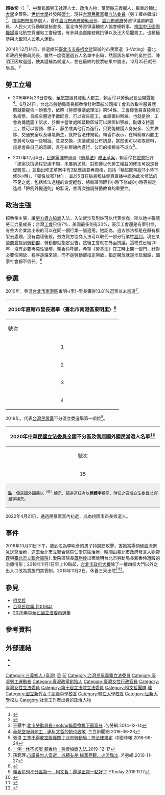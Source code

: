 {{Infobox_officeholder
|name=賴香伶
| image = 立法委員賴香伶.jpg
| imagesize         = 170px
|order={{ROC}}第10屆[[中華民國立法委員|立法委員]]
| term_start = 2020年2月1日
| term_end= 
| constituency= [[全國不分區及僑居國外國民立法委員選舉區|全國不分區及僑居國外國民立法委員選舉區]]（1,588,806票，11.22%）
| now1 = [[File:Flag_of_Taipei_City.svg|25px]] [[臺北市政府|臺北市政府]][[臺北市政府勞動局|勞動局]]局長
| term_start1 = 2014年12月25日
| term_end1 = 2020年1月31日
| 1blankname1 = 市長
| 1namedata1    = [[柯文哲|柯文哲]]
| predecessor1 = [[陳業鑫|陳業鑫]]
| successor1 = [[陳信瑜|陳信瑜]]
| period =
| sex = 女 
| party = {{TPP}}（2019年－現在）
| otherparty =   <!-- 注释: [[File:rcan.jpg|25px]] --> [[人民火大行動聯盟|人民火大行動聯盟]]
| nationality = {{ROC}}
| date of birth ={{birth date and age|1968|1|5}}
| place of birth = {{TWN-ROC}}[[苗栗縣|苗栗縣]][[三義鄉_(臺灣)|三義鄉]]
| spouse = [[柯逸民|柯逸民]]
| children = 1子
| module       = {{Infobox Chinese|child=yes|hide=no
| t            = 賴香伶
| tl           = Luā Hiong-líng}}
| educate = 
*[[臺灣省立新竹女子高級中學|臺灣省立新竹女子高級中學]]
*[[輔仁大學|輔仁大學]]企業管理系
*[[世新大學|世新大學]]社會發展研究所
|past = 
*人民火大行動聯盟發起人
*人民火大行動聯盟秘書長兼發言人
*台北市勞資爭議輔佐人協會總幹事
*台北市政府勞資爭議調解委員
*台北市政府勞工局機要秘書
*中正機場台北航空貨運站工會秘書
*台北市政府勞動局局長<br><span style="color: blue;">（2014年12月25日－2020年1月31日）</span>
*立法院（第10屆）委員<br><span style="color: blue;">（2020年2月1日－2024年1月31日）</span>
*立法院民众党党团总召<br><span style="color: blue;">（2020年2月1日－2021年1月31日）</span>
</div>
}}
'''賴香伶'''（{{bd|1968年|1月5日}}）<ref>{{cite web |title=第 10 屆全國不分區及僑居國外國民立法委員選舉選舉公報 |url=http://bulletin.cec.gov.tw/01%E9%81%B8%E8%88%89%E5%85%AC%E5%A0%B1/02%E7%AB%8B%E6%B3%95%E5%A7%94%E5%93%A1/109%E5%B9%B4%E7%AC%AC10%E5%B1%86/03%E5%85%A8%E5%9C%8B%E4%B8%8D%E5%88%86%E5%8D%80%E7%AB%8B%E6%B3%95%E5%A7%94%E5%93%A1/%E5%85%A8%E5%9C%8B%E4%B8%8D%E5%88%86%E5%8D%80%E5%8F%8A%E5%83%91%E5%B1%85%E5%9C%8B%E5%A4%96%E5%9C%8B%E6%B0%91%E7%AB%8B%E6%B3%95%E5%A7%94%E5%93%A1%E9%81%B8%E8%88%89%20.pdf |website=中央選舉委員會 |accessdate=2020-06-06 |archive-date=2020-06-05 |archive-url=https://web.archive.org/web/20200605115651/http://bulletin.cec.gov.tw/01%E9%81%B8%E8%88%89%E5%85%AC%E5%A0%B1/02%E7%AB%8B%E6%B3%95%E5%A7%94%E5%93%A1/109%E5%B9%B4%E7%AC%AC10%E5%B1%86/03%E5%85%A8%E5%9C%8B%E4%B8%8D%E5%88%86%E5%8D%80%E7%AB%8B%E6%B3%95%E5%A7%94%E5%93%A1/%E5%85%A8%E5%9C%8B%E4%B8%8D%E5%88%86%E5%8D%80%E5%8F%8A%E5%83%91%E5%B1%85%E5%9C%8B%E5%A4%96%E5%9C%8B%E6%B0%91%E7%AB%8B%E6%B3%95%E5%A7%94%E5%93%A1%E9%81%B8%E8%88%89%20.pdf |dead-url=no }}</ref>，[[中華民國|中華民國]][[勞工運動|勞工社運]]人士、[[政治人物|政治人物]]，[[苗栗縣|苗栗縣]][[三義鄉|三義鄉]]人，畢業於[[輔仁大學|輔仁大學]]企管系、[[世新大學|世新大學]]社發所[[碩士|碩士]]，現任[[台灣民眾黨_(2019年)|台灣民眾黨]]籍[[立法委員|立法委員]]（勞工權益領域）<ref>{{cite news|url=https://newtalk.tw/news/view/2020-01-13/353764|title=國會第三大黨！民眾黨立院黨團總召將由賴香伶擔任|author=周煊惠|agency=新頭殼|date=2020-01-13|accessdate=2020-01-13|archive-date=2020-11-11|archive-url=https://web.archive.org/web/20201111150655/https://newtalk.tw/news/view/2020-01-13/353764|dead-url=no}}</ref>、[[桃園市市長|桃園市市長]]參選人，曾任[[臺北市政府|臺北市政府]][[臺北市政府勞動局|勞動局]]長、[[臺北市政府|臺北市政府]]勞資爭議調解委員、人民火大行動聯盟秘書長、臺北市勞資爭議輔佐人協會總幹事、[[桃園中正國際機場|桃園中正國際機場]]臺北航空貨運站工會秘書，有參與過嘉隆紡織抗爭以及正大尼龍罷工，也積極參與火盟的人民老大運動。

2014年12月14日，參選候任[[臺北市市長|臺北市市長]][[柯文哲|柯文哲]]舉辦的市民票選（i-Voting）臺北市政府勞動局局長，雖然一度從遴選五人名單中出局，然而該名單中的吳世哲、陳明正因故退選，使其遞補為候選人，並在最終的投票結果中勝出，12月25日就任局長。<ref>王顥中.[http://www.coolloud.org.tw/node/81083 北市勞動局長i-Voting賴香伶奪下最高分] {{Wayback|url=http://www.coolloud.org.tw/node/81083 |date=20201126190031 }}.苦勞網.2014-12-14</ref>

==勞工立場==
*2016年6月23日傍晚，[[華航|華航]]空服員發動大罷工，賴香伶以勞動局長公開聲援<ref>[http://www.setn.com/News.aspx?NewsID=158140 華航空服員罷工　連柯文哲的她也致敬] {{Wayback|url=http://www.setn.com/News.aspx?NewsID=158140 |date=20170305063042 }}.三立新聞網.2016-06-23</ref>。6月24日，台北市勞動局局長賴香伶針對華航公司指工會若收取空服員護照就要提告一說表示，依照《勞資爭議處理法》第54條，工會經會員直接無記名投票，且經全體過半數同意，可以宣告罷工，並設置糾察線。也就是說，工會為傳遞罷工訴求，於僱主營業處所緊臨區域可以設置糾察線，勸導支持罷工，並可以言語、標示、靜坐或其他行為進行，只要能維護人身安全、公共秩序、交通安全以及環境衛生，就符合法律規範。賴香伶表示，在糾察線內罷工會員可以做一些喊話、意見交換、決議或是公布訊息，當然也可以收取資料，這是會員自己的意願，且在糾察線內進行，公司的指控並不成立<ref>張潼.[http://www.chinatimes.com/realtimenews/20160624003426-260405 工會不得收空服護照？北市勞動局：符法律規定] {{Wayback|url=http://www.chinatimes.com/realtimenews/20160624003426-260405 |date=20180711200414 }}.中國時報.2016-06-24</ref>。

*2017年12月4日，[[民進黨|民進黨]]強勢通過《[[勞動基準法_(中華民國)|勞基法]]》[[一例一休|修正草案]]，賴香伶在[[臉書|臉書]]批評「該案決策過程思慮不周、未廣納民意，對影響世代勞工權益的修法可說是倉促輕忽。」並指出修正草案中有2點應該要再商榷，包括「輪班間隔從11小時下修8小時」、「彈性放寬7休1」，並於5日在臉書粉絲專頁直播中認為此次修法的不足之處，包括修法過程的倉促輕忽、將輪班間距11小時下修成8小時等規定造成「把例外變通則」的狀況，並再次強調勞動教育的重要性。

==政治主張==

賴香伶主張，讓[[勞方|勞方]][[資方|資方]][[協商|協商]]入法，入法就涉及到誰可以代表協商，所以她主張讓勞工力量成長；台灣[[工會|工會]]只佔7%，美國最多則有20%，表示工會還是有牽引性，有些大企業談出來的可以在同一個行業一脈適用。她認為，過去修法都是在原有框架去處理，沒有處理後段，勞方資方協商入法可以取代一部分行業性[[談判|談判]]，現在某些[[商會|商會]]提到[[中華民國勞動部|勞動部]]，勞動部就指定公告，然後工會就在外面抗議，這模式已經20年，沒有必要再惡性循環。賴香伶呼籲，希望《勞基法》在工時上開一個門，針對必要性開放，程序是誰來談，而不是勞動部指定開放，指定開放就是涉及偏誰，國家社會都不信任。<ref>[https://www.ftvnews.com.tw/news/detail/2019C17W0035 一例一休不該廢 賴香伶：勞資協商入法].2019-12-17</ref>

==參選==
2010年，參選[[台北市|台北市]][[南港區|南港區]]東明-{里}-里長獲得13.81%選票並未當選<ref>孫窮理.[http://www.coolloud.org.tw/node/56035 市議員無人當選，成績有差:綠黨亮眼，火盟黯淡] {{Wayback|url=http://www.coolloud.org.tw/node/56035 |date=20191227031700 }}.苦勞網.2010-11-27</ref>。

{| class="wikitable sortable"
!colspan="7"| 2010年直轄市里長選舉（臺北市南港區東明里）<ref>{{cite web |title=99年直轄市里長選舉 候選人得票數 |url=https://db.cec.gov.tw/histQuery.jsp?voteCode=20101101V1E1&qryType=ctks&prvCode=01&cityCode=000&deptCode=004 |website=中選會 |accessdate=2019-12-27}}</ref>
|-
!號次
!scope="col" class="unsortable"|候選人
!scope="col" class="unsortable"|性別
!scope="col" class="unsortable"|政黨
!得票數
!得票率
!scope="col" class="unsortable"|當選標記
|-
|align="center"| 1
|align="center"| [[陳武生|陳武生]]
|align="center"| 男
|align="center"| {{KMT}}
|align="right" | 1,430
|align="right" | 50.51%
|align="center"| [[File:Vote1.svg|20px]]
|-
|align="center"| 2
|align="center"| [[季美蘭|季美蘭]]
|align="center"| 女
|align="center"| {{nonp}}
|align="right" | 659
|align="right" | 23.27%
|align="center"| 
|-
|align="center"| 3
|align="center"| [[覃義洲|覃義洲]]
|align="center"| 男
|align="center"| {{DPP}}
|align="right" | 351
|align="right" | 12.39%
|align="center"| 
|-
|align="center"| 4
|align="center"| [[賴香伶|賴香伶]]
|align="center"| 女
|align="center"| {{nonp}}
|align="right" | 391
|align="right" | 13.81%
|align="center"| 
|}

2019年，代表[[台灣民眾黨_(2019年)|台灣民眾黨]]不分區立委選舉第一順位<ref>[https://www.ettoday.net/news/20191117/1582103.htm 賴香伶列不分區第一　柯文哲：還是正常一點好了] {{Wayback|url=https://www.ettoday.net/news/20191117/1582103.htm |date=20191218151650 }} ETtoday 2019.11.17</ref>。

{| class="wikitable collapsible" style="text-align:left;"
! colspan="8" |2020年[[中華民國立法委員|中華民國立法委員]]全國不分區及僑居國外國民當選人名單<ref>{{cite web |title=第 10 屆 立法委員選舉（不分區政黨） 候選人得票數 |url=https://db.cec.gov.tw/histQuery.jsp?voteCode=20200101T4A2&qryType=ctks |website=中央選舉委員會 |accessdate=2020-06-06 |archive-date=2020-06-05 |archive-url=https://web.archive.org/web/20200605114613/https://db.cec.gov.tw/histQuery.jsp?voteCode=20200101T4A2&qryType=ctks |dead-url=no }}</ref>
|- 
! align="center" |號次
! align="center" |政黨
! align="center" |排名
! align="center" |得票數
! align="center" |得票率
! align="center" |分配得票率
! align="center" |分配席次
! align="center" |候選名單及當選者
|-
| align="center" |15|| align="left" style="border-right:4px solid #0CB5B5;" |{{台灣民眾黨}}
| align="center" |3|| align="center" |1,588,806|| align="center" |11.2203%|| align="center" |12.9999%
| align="center" |5||[[賴香伶|賴香伶]] [[File:Vote1.svg|20px]]、[[張其祿|張其祿]] [[File:Vote1.svg|20px]]、[[高虹安|高虹安]] [[File:Vote1.svg|20px]]、[[邱臣遠|邱臣遠]] [[File:Vote1.svg|20px]]、[[蔡壁如|蔡壁如]] [[File:Vote1.svg|20px]]、[[楊博宇_(臺灣)|楊博宇]]、[[吳欣盈|吳欣盈]]、[[詹翔欽|詹翔欽]]、[[陳琬惠|陳琬惠]]、[[林國成|林國成]]、[[孫智麗|孫智麗]]、[[楊弘仁|楊弘仁]]、[[黃瀞瑩|黃瀞瑩]]、[[馮啟彥|馮啟彥]]、[[江惠儀|江惠儀]]、[[羅義興|羅義興]]、[[陳思宇_(政治人物)|陳思宇]]、[[魏安國|魏安國]]、[[李思慧|李思慧]]、[[傅郁揚|傅郁揚]]、[[何容君|何容君]]、[[端木正_(臺灣)|端木正]]、[[陳安芃|陳安芃]]、[[何松穎|何松穎]]、[[吳靜怡_(政治人物)|吳靜怡]]、[[李家齊|李家齊]]、[[周芳如|周芳如]]、[[張學瀚|張學瀚]]
|-
| colspan="8" style="background-color:#EEEEEE;" align="left" |<font size="2">'''註'''：僑居國外國民以<sup>（僑）</sup>標示、競選連任者以'''粗體字'''標示、時任之區域立法委員以''斜體字''標示。
|}
2022年4月21日，通過民眾黨黨內初選，成為桃園市市長候選人。

== 事件==
2018年10月31日下午，遭到名為李明彥的男子持鋼筋攻擊，害她當場頭破血流緊急送醫治療，送去台北市立聯合醫院仁愛院區治療，晚間由[[臺北市政府|臺北市政府]][[臺北市政府秘書處|發言人]][[劉奕霆|劉奕霆]]與[[臺北市立聯合醫院|臺北市立聯合醫院]]仁愛院區院長[[蕭勝煌|蕭勝煌]]出面說明台北市勞動局長賴香伶遭毆的治療情形；2018年11月1日早上10點起，[[台北市政府大樓|台北市政府大樓]]除了一樓四個大門以外之出入口改為實施門禁管制。2018年11月2日，休養三天出院<ref>{{cite news|author=蘇健忠|title=劉奕霆說明勞動局長賴香伶傷勢 深可見骨|url=https://udn.com/news/story/7323/3453452|language=zh-hant|accessdate=2018-11-03|newspaper=《[[聯合報|聯合報]]》|date=2018-10-31|archive-date=2018-12-02|archive-url=https://web.archive.org/web/20181202104309/https://udn.com/news/story/7323/3453452|dead-url=no}}</ref><ref>{{cite news|author=   |title=遭攻擊左額頭濺血　賴香伶休養三天今出院|url=https://live.setn.com/live/1420|language=zh-hant|accessdate=2018-11-03|newspaper=《[[三立新聞|三立新聞]]》 |date=2018-11-02}}</ref>。

==參見==
* [[柯文哲|柯文哲]]
* [[台灣民眾黨_(2019年)|台灣民眾黨 (2019年)]]
*[[2020年中華民國立法委員選舉|2020年中華民國立法委員選舉]]

==參考資料==
{{Reflist|2}}

==外部連結==
*{{Facebook page|109255497220305}}
*{{YouTube|channel=UCWc3MWVLX-jzqJrk-CfcN6w|立法委員賴香伶國會辦公室}}
{{Commons category|LAI,HSIANG-LIN}}
{{台灣民眾黨成員}}
{{中華民國第十屆立法委員}}
{{臺灣社會運動|勞工運動}}
{{Portal bar|臺灣|中華民國|苗栗|臺北|政治|政府|人物}}
{{DEFAULTSORT:Lai賴}}
[[Category:三義鄉人_(臺灣)|Category:三義鄉人 (臺灣)]]
[[Category:賴姓|香]]
[[Category:臺北市勞工局局長|前]]
[[Category:台灣民眾黨籍立法委員|Category:台灣民眾黨籍立法委員]]
[[Category:臺灣勞工運動者|Category:臺灣勞工運動者]]
[[Category:臺灣政黨創始人|Category:臺灣政黨創始人]]
[[Category:臺灣女性行政官員|Category:臺灣女性行政官員]]
[[Category:臺灣女性立法委員|Category:臺灣女性立法委員]]
[[Category:第十屆立法院立法委員|Category:第十屆立法院立法委員]]
[[Category:柯文哲團隊|Category:柯文哲團隊]]
[[Category:柯文哲市府成員|離]]
[[Category:國立新竹女子高級中學校友|Category:國立新竹女子高級中學校友]]
[[Category:輔仁大學校友|Category:輔仁大學校友]]
[[Category:世新大學校友|Category:世新大學校友]]
[[Category:社會工作者出身的政治人物|Category:社會工作者出身的政治人物]]